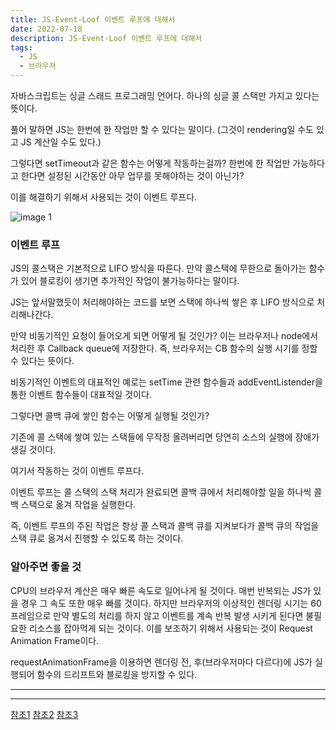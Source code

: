 ```yaml
---
title: JS-Event-Loof 이벤트 루프에 대해서
date: 2022-07-18
description: JS-Event-Loof 이벤트 루프에 대해서
tags:
  - JS
  - 브라우저
---
```


자바스크립트는 싱글 스래드 프로그래밍 언어다. 하나의 싱글 콜 스택만 가지고 있다는 뜻이다.

풀어 말하면 JS는 한번에 한 작업만 할 수 있다는 말이다. (그것이 rendering일 수도 있고 JS 계산일 수도 있다.)

그렇다면 setTimeout과 같은 함수는 어떻게 작동하는걸까? 한번에 한 작업만 가능하다고 한다면 설정된 시간동안 아무 업무를 못해야하는 것이 아닌가?

이를 해결하기 위해서 사용되는 것이 이벤트 루프다.


![image 1](./image1.png)


### 이벤트 루프

JS의 콜스택은 기본적으로 LIFO 방식을 따른다.
만약 콜스택에 무한으로 돌아가는 함수가 있어 블로킹이 생기면 추가적인 작업이 불가능하다는 말이다.

JS는 앞서말했듯이 처리해야하는 코드를 보면 스택에 하나씩 쌓은 후 LIFO 방식으로 처리해나간다.

만약 비동기적인 요청이 들어오게 되면 어떻게 될 것인가?
이는 브라우저나 node에서 처리한 후 Callback queue에 저장한다.
즉, 브라우저는 CB 함수의 실행 시기를 정할 수 있다는 뜻이다.

비동기적인 이벤트의 대표적인 예로는 setTime 관련 함수들과 addEventListender을 통한 이벤트 함수들이 대표적일 것이다.

그렇다면 콜백 큐에 쌓인 함수는 어떻게 실행될 것인가?

기존에 콜 스택에 쌓여 있는 스택들에 무작정 올려버리면 당연히 소스의 실행에 장애가 생길 것이다.

여기서 작동하는 것이 이벤트 루프다.

이벤트 루프는 콜 스택의 스택 처리가 완료되면 콜백 큐에서 처리해야할 일을 하나씩 콜백 스택으로 옮겨 작업을 실행한다.

즉, 이벤트 루프의 주된 작업은 항상 콜 스택과 콜백 큐를 지켜보다가 콜백 큐의 작업을 스택 큐로 옮겨서 진행할 수 있도록 하는 것이다.




### 알아주면 좋을 것

CPU의 브라우저 계산은 매우 빠른 속도로 일어나게 될 것이다. 매번 반복되는 JS가 있을 경우 그 속도 또한 매우 빠를 것이다. 하지만 브라우저의 이상적인 렌더링 시기는 60프레임으로
만약 별도의 처리를 하지 않고 이벤트를 계속 반복 발생 시키게 된다면 불필요한 리소스를 잡아먹게 되는 것이다.
이를 보조하기 위해서 사용되는 것이  Request Animation Frame이다.

requestAnimationFrame을 이용하면 렌더링 전, 후(브라우저마다 다르다)에 JS가 실행되어 함수의 드리프트와 블로킹을 방지할 수 있다.


---


---


[참조1](https://www.youtube.com/watch?v=8aGhZQkoFbQ)
[참조2](https://www.youtube.com/watch?v=cCOL7MC4Pl0)
[참조3](https://velog.io/@titu/JavaScript-Task-Queue%EB%A7%90%EA%B3%A0-%EB%8B%A4%EB%A5%B8-%ED%81%90%EA%B0%80-%EB%8D%94-%EC%9E%88%EB%8B%A4%EA%B3%A0-MicroTask-Queue-Animation-Frames-Render-Queue)
